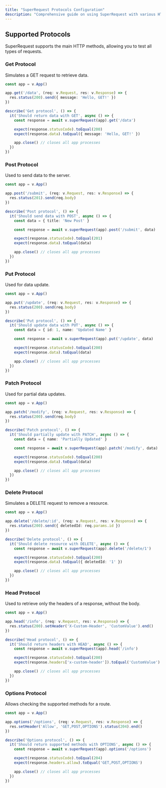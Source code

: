 ```yaml
---
title: "SuperRequest Protocols Configuration"
description: "Comprehensive guide on using SuperRequest with various HTTP protocols including GET, POST, PUT, PATCH, DELETE, HEAD, and OPTIONS."
---
```


## Supported Protocols

SuperRequest supports the main HTTP methods, allowing you to test all types of requests.

### Get Protocol

Simulates a GET request to retrieve data.

```ts
const app = v.App()

app.get('/data', (req: v.Request, res: v.Response) => {
  res.status(200).send({ message: 'Hello, GET!' })
})

describe('Get protocol', () => {
  it('Should return data with GET', async () => {
    const response = await v.superRequest(app).get('/data')

    expect(response.statusCode).toEqual(200)
    expect(response.data).toEqual({ message: 'Hello, GET!' })

    app.close() // closes all app processes
  })
})
```

### Post Protocol

Used to send data to the server.

```ts
const app = v.App()

app.post('/submit', (req: v.Request, res: v.Response) => {
  res.status(201).send(req.body)
})

describe('Post protocol', () => {
  it('Should send data with POST', async () => {
    const data = { title: 'New Post' }

    const response = await v.superRequest(app).post('/submit', data)

    expect(response.statusCode).toEqual(201)
    expect(response.data).toEqual(data)

    app.close() // closes all app processes
  })
})
```

### Put Protocol

Used for data update.

```ts
const app = v.App()

app.put('/update', (req: v.Request, res: v.Response) => {
  res.status(200).send(req.body)
})

describe('Put protocol', () => {
  it('Should update data with PUT', async () => {
    const data = { id: 1, name: 'Updated Name' }

    const response = await v.superRequest(app).put('/update', data)

    expect(response.statusCode).toEqual(200)
    expect(response.data).toEqual(data)

    app.close() // closes all app processes
  })
})
```

### Patch Protocol

Used for partial data updates.

```ts
const app = v.App()

app.patch('/modify', (req: v.Request, res: v.Response) => {
  res.status(200).send(req.body)
})

describe('Patch protocol', () => {
  it('Should partially update with PATCH', async () => {
    const data = { name: 'Partially Updated' }

    const response = await v.superRequest(app).patch('/modify', data)

    expect(response.statusCode).toEqual(200)
    expect(response.data).toEqual(data)

    app.close() // closes all app processes
  })
})
```

### Delete Protocol

Simulates a DELETE request to remove a resource.

```ts
const app = v.App()

app.delete('/delete/:id', (req: v.Request, res: v.Response) => {
  res.status(200).send({ deletedId: req.params.id })
})

describe('Delete protocol', () => {
  it('Should delete resource with DELETE', async () => {
    const response = await v.superRequest(app).delete('/delete/1')

    expect(response.statusCode).toEqual(200)
    expect(response.data).toEqual({ deletedId: '1' })

    app.close() // closes all app processes
  })
})
```

### Head Protocol

Used to retrieve only the headers of a response, without the body.

```ts
const app = v.App()

app.head('/info', (req: v.Request, res: v.Response) => {
  res.status(200).setHeader('X-Custom-Header', 'CustomValue').end()
})

describe('Head protocol', () => {
  it('Should return headers with HEAD', async () => {
    const response = await v.superRequest(app).head('/info')

    expect(response.statusCode).toEqual(200)
    expect(response.headers['x-custom-header']).toEqual('CustomValue')

    app.close() // closes all app processes
  })
})
```

### Options Protocol

Allows checking the supported methods for a route.

```ts
const app = v.App()

app.options('/options', (req: v.Request, res: v.Response) => {
  res.setHeader('Allow', 'GET,POST,OPTIONS').status(204).end()
})

describe('Options protocol', () => {
  it('Should return supported methods with OPTIONS', async () => {
    const response = await v.superRequest(app).options('/options')

    expect(response.statusCode).toEqual(204)
    expect(response.headers.allow).toEqual('GET,POST,OPTIONS')

    app.close() // closes all app processes
  })
})
```